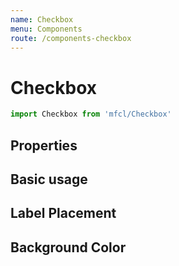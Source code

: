 ```yaml
---
name: Checkbox
menu: Components
route: /components-checkbox
---
```



# Checkbox

```javascript
import Checkbox from 'mfcl/Checkbox'
```

## Properties

<Props of={Checkbox} />

## Basic usage

<Playground>
  <Checkbox label="Checkbox" />
</Playground>

## Label Placement

<Playground>
  <Row>
    <Checkbox labelPlacement="top" label="Top label" />
    <Checkbox labelPlacement="left" label="Left label" />
    <Checkbox labelPlacement="bottom" label="Bottom label" />
    <Checkbox labelPlacement="right" label="Right label" />
  </Row>
</Playground>

## Background Color

<Playground>
  <Checkbox backgroundColor="red" label="Red Background" labelPlacement="right" />
</Playground>
